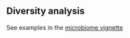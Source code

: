 ## Diversity analysis

See examples in the [microbiome vignette](https://github.com/microbiome/microbiome/blob/master/vignettes/vignette.md)

